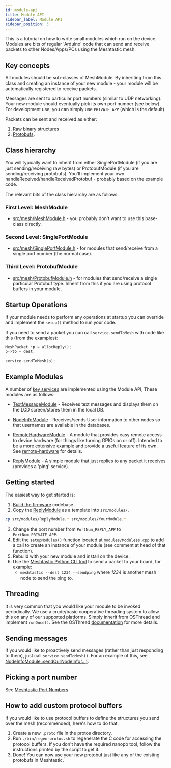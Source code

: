 ```yaml
---
id: module-api
title: Module API
sidebar_label: Module API
sidebar_position: 3
---
```


This is a tutorial on how to write small modules which run on the device. Modules are bits of regular 'Arduino' code that can send and receive packets to other Nodes/Apps/PCs using the Meshtastic mesh.

## Key concepts

All modules should be sub-classes of MeshModule. By inheriting from this class and creating an instance of your new module - your module will be automatically registered to receive packets.

Messages are sent to particular port numbers (similar to UDP networking). Your new module should eventually pick its own port number (see below). For development use, you can simply use `PRIVATE_APP` (which is the default).

Packets can be sent and received as either:

1. Raw binary structures
2. [Protobufs](https://developers.google.com/protocol-buffers).

## Class hierarchy

You will typically want to inherit from either SinglePortModule (if you are just sending/receiving raw bytes) or ProtobufModule (if you are sending/receiving protobufs). You'll implement your own handleReceived/handleReceivedProtobuf - probably based on the example code.

The relevant bits of the class hierarchy are as follows:

### First Level: MeshModule

- [src/mesh/MeshModule.h](http://github.com/meshtastic/firmware/tree/master/src/mesh/MeshModule.h) - you probably don't want to use this base-class directly.
  
### Second Level: SinglePortModule

- [src/mesh/SinglePortModule.h](http://github.com/meshtastic/firmware/tree/master/src/mesh/SinglePortModule.h) - for modules that send/receive from a single port number (the normal case).

### Third Level: ProtobufModule

- [src/mesh/ProtobufModule.h](http://github.com/meshtastic/firmware/tree/master/src/mesh/ProtobufModule.h) - for modules that send/receive a single particular Protobuf type. Inherit from this if you are using protocol buffers in your module.

## Startup Operations

If your module needs to perform any operations at startup you can override and implement the `setup()` method to run your code.

If you need to send a packet you can call `service.sendToMesh` with code like this (from the examples):

```cpp
MeshPacket *p = allocReply();
p->to = dest;

service.sendToMesh(p);
```

## Example Modules

A number of [key services](http://github.com/meshtastic/firmware/tree/master/src/modules) are implemented using the Module API, These modules are as follows:

- [TextMessageModule](http://github.com/meshtastic/firmware/tree/master/src/modules/TextMessageModule.h) - Receives text messages and displays them on the LCD screen/stores them in the local DB.

- [NodeInfoModule](http://github.com/meshtastic/firmware/tree/master/src/modules/NodeInfoModule.h) - Receives/sends User information to other nodes so that usernames are available in the databases.

- [RemoteHardwareModule](http://github.com/meshtastic/firmware/tree/master/src/modules/RemoteHardwareModule.h) - A module that provides easy remote access to device hardware (for things like turning GPIOs on or off). Intended to be a more extensive example and provide a useful feature of its own. See [remote-hardware](/docs/hardware/peripheral/#remote-hardware) for details.

- [ReplyModule](http://github.com/meshtastic/firmware/tree/master/src/modules/ReplyModule.h) - A simple module that just replies to any packet it receives (provides a 'ping' service).

## Getting started

The easiest way to get started is:

1. [Build the firmware](/docs/development/firmware/build) codebase.
2. Copy the [ReplyModule](http://github.com/meshtastic/firmware/tree/master/src/modules/ReplyModule.cpp) as a template into `src/modules/`. 
  ```sh
  cp src/modules/ReplyModule.* src/modules/YourModule.*
  ```
3. Change the port number from `PortNum_REPLY_APP` to `PortNum_PRIVATE_APP`.
4. Edit the `setupModules()` function located at `modules/Moduless.cpp` to add a call to create an instance of your module (see comment at head of that function).
5. Rebuild with your new module and install on the device.
6. Use the [Meshtastic Python CLI tool](https://github.com/meshtastic/Meshtastic-python) to send a packet to your board, for example:
   - `meshtastic --dest 1234 --sendping` where _1234_ is another mesh node to send the ping to.

## Threading

It is very common that you would like your module to be invoked periodically.
We use a crude/basic cooperative threading system to allow this on any of our supported platforms. Simply inherit from OSThread and implement `runOnce()`. See the OSThread [documentation](http://github.com/meshtastic/firmware/tree/master/src/concurrency/OSThread.h) for more details.

## Sending messages

If you would like to proactively send messages (rather than just responding to them), just call `service.sendToMesh()`. For an example of this, see [NodeInfoModule::sendOurNodeInfo(...)](http://github.com/meshtastic/firmware/tree/master/src/modules/NodeInfoModule.cpp).

## Picking a port number

See [Meshtastic Port Numbers](/docs/development/firmware/portnum)

## How to add custom protocol buffers

If you would like to use protocol buffers to define the structures you send over the mesh (recommended), here's how to do that.

1. Create a new `.proto` file in the protos directory.
2. Run `./bin/regen-protos.sh` to regenerate the C code for accessing the protocol buffers. If you don't have the required nanopb tool, follow the instructions printed by the script to get it.
3. Done! You can now use your new protobuf just like any of the existing protobufs in Meshtastic.

